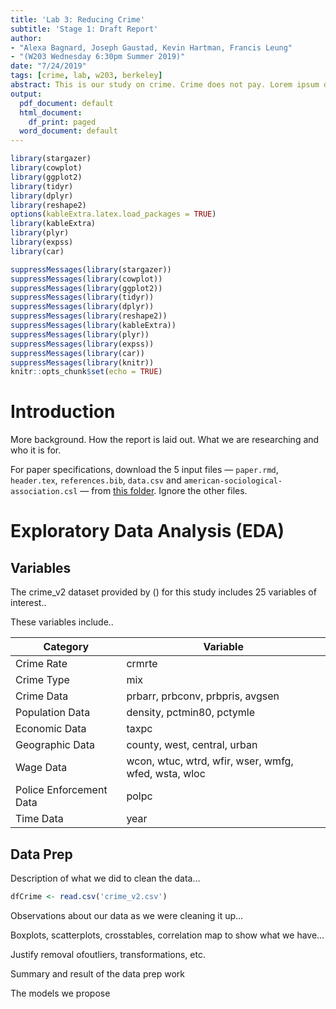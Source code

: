 ```yaml
---
title: 'Lab 3: Reducing Crime'
subtitle: 'Stage 1: Draft Report'
author: 
- "Alexa Bagnard, Joseph Gaustad, Kevin Hartman, Francis Leung"
- "(W203 Wednesday 6:30pm Summer 2019)"
date: "7/24/2019"
tags: [crime, lab, w203, berkeley]
abstract: This is our study on crime. Crime does not pay. Lorem ipsum dolor sit amet, consectetur adipiscing elit, sed do eiusmod tempor incididunt ut labore et dolore magna aliqua. Ut enim ad minim veniam, quis nostrud exercitation ullamco laboris nisi ut aliquip ex ea commodo consequat. Duis aute irure dolor in reprehenderit in voluptate velit esse cillum dolore eu fugiat nulla pariatur. Excepteur sint occaecat cupidatat non proident, sunt in culpa qui officia deserunt mollit anim id est laborum.
output:
  pdf_document: default
  html_document:
    df_print: paged
  word_document: default
---
```


```r
library(stargazer)
library(cowplot)
library(ggplot2)
library(tidyr)
library(dplyr)
library(reshape2)
options(kableExtra.latex.load_packages = TRUE)
library(kableExtra)
library(plyr)
library(expss)
library(car)

suppressMessages(library(stargazer))
suppressMessages(library(cowplot))
suppressMessages(library(ggplot2))
suppressMessages(library(tidyr))
suppressMessages(library(dplyr))
suppressMessages(library(reshape2))
suppressMessages(library(kableExtra))
suppressMessages(library(plyr))
suppressMessages(library(expss))
suppressMessages(library(car))
suppressMessages(library(knitr))
knitr::opts_chunk$set(echo = TRUE)
```

# Introduction
More background. How the report is laid out. What we are researching and who it is for. 

For paper specifications, download the 5 input files --- `paper.rmd`, `header.tex`, `references.bib`, `data.csv` and `american-sociological-association.csl` --- from [this folder](https://drive.google.com/drive/folders/1zJP3cNPrHN-gj0rcmbHQgg-XA0hqDXdd?usp=sharing). Ignore the other files.


# Exploratory Data Analysis (EDA)

## Variables

The crime_v2 dataset provided by () for this study includes 25 variables of interest..

These variables include..

\begin{center}
\textbf{Data Dictionary}
\end{center}
Category | Variable
---------- | -------------------------------
Crime Rate | crmrte
Crime Type | mix
Crime Data | prbarr, prbconv, prbpris, avgsen
Population Data | density, pctmin80, pctymle
Economic Data | taxpc
Geographic Data | county, west, central, urban
Wage Data | wcon, wtuc, wtrd, wfir, wser, wmfg, wfed, wsta, wloc
Police Enforcement Data | polpc
Time Data | year
\begin{center}
Table 1: Data Dictionary
\end{center}
## Data Prep

Description of what we did to clean the data...

```r
dfCrime <- read.csv('crime_v2.csv')

```

Observations about our data as we were cleaning it up...

Boxplots, scatterplots, crosstables, correlation map to show what we have...

Justify removal ofoutliers, transformations, etc.

Summary and result of the data prep work

The models we propose